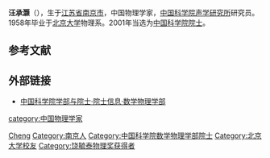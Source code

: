 '''汪承灏'''（{{bd|1938年|1月10日||}}），生于[[江苏省|江苏省]][[南京市|南京市]]，中国物理学家，[[中国科学院声学研究所|中国科学院声学研究所]]研究员。1958年毕业于[[北京大学|北京大学]]物理系。2001年当选为[[中国科学院院士|中国科学院院士]]。

== 参考文献 ==
{{reflist}}

== 外部链接 ==
* [https://web.archive.org/web/20120308190537/http://sourcedb.cas.cn/sourcedb_ad_cas/zw2/ysxx/sxwlxb/ 中国科学院学部与院士·院士信息·数学物理学部]

{{中国科学家小作品}}
{{中国科学院数学物理学部院士}}

{{Authority control}}
{{DEFAULTSORT:Wang汪}}
[[Category:汪姓|Cheng]]
[[Category:南京人|Category:南京人]]
[[Category:中国科学院数学物理学部院士|Category:中国科学院数学物理学部院士]]
[[Category:北京大学校友|Category:北京大学校友]]
[[category:中国物理学家|category:中国物理学家]]
[[Category:饶毓泰物理奖获得者|Category:饶毓泰物理奖获得者]]